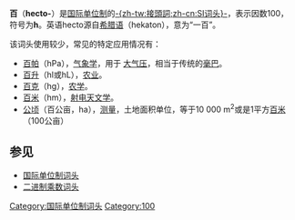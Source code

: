 '''百'''（'''hecto-'''）是[[国际单位制|国际单位制]]的[[國際單位制接頭詞|-{zh-tw:接頭詞;zh-cn:SI词头}-]]，表示因数100，符号为'''h'''。英语hecto源自[[希腊语|希腊语]]{{lang|grc|ἑκατόν}}（hekaton），意为“一百”。

该词头使用较少，常见的特定应用情况有：
* [[百帕|百帕]]（hPa），[[气象学|气象学]]，用于 [[大气压|大气压]]，相当于传统的[[毫巴|毫巴]]。
* [[百升|百升]]（hl或hL），[[农业|农业]]。
* [[百克|百克]]（hg），[[农学|农学]]。
* [[百米|百米]]（hm），[[射电天文学|射电天文学]]。
* [[公顷|公顷]]（百公亩，ha），[[测量|测量]]，土地面积单位，等于10 000 m<sup>2</sup>或是1平方[[百米|百米]]（100公亩）

{{SI词头}}

==参见==
* [[国际单位制词头|国际单位制词头]]
* [[二进制乘数词头|二进制乘数词头]]

[[Category:国际单位制词头|Category:国际单位制词头]]
[[Category:100|Category:100]]